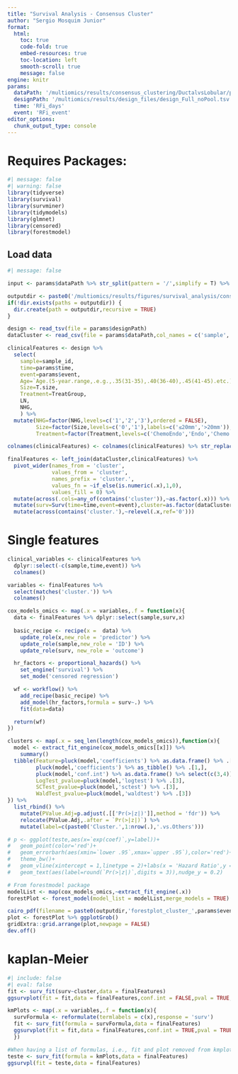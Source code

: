 ```yaml
---
title: "Survival Analysis - Consensus Cluster"
author: "Sergio Mosquim Junior"
format:
  html:
    toc: true
    code-fold: true
    embed-resources: true
    toc-location: left
    smooth-scroll: true
    message: false
engine: knitr
params:
  dataPath: '/multiomics/results/consensus_clustering/DuctalvsLobular/proteome/proteome.k=6.consensusClass.csv'
  designPath: '/multiomics/results/design_files/design_Full_noPool.tsv'
  time: 'RFi_days'
  event: 'RFi_event'
editor_options: 
  chunk_output_type: console
---
```


# Requires Packages:

```r
#| message: false
#| warning: false
library(tidyverse)
library(survival)
library(survminer)
library(tidymodels)
library(glmnet)
library(censored)
library(forestmodel)
```

## Load data
```r
#| message: false

input <- params$dataPath %>% str_split(pattern = '/',simplify = T) %>% .[5:7] %>% paste0(collapse = '/')

outputdir <- paste0('/multiomics/results/figures/survival_analysis/consensus_cluster/',input,'/')
if(!dir.exists(paths = outputdir)) {
  dir.create(path = outputdir,recursive = TRUE)
}

design <- read_tsv(file = params$designPath)
dataCluster <- read_csv(file = params$dataPath,col_names = c('sample','cluster'))

clinicalFeatures <- design %>% 
  select(
    sample=sample_id,
    time=params$time,
    event=params$event,
    Age=`Age.(5-year.range,.e.g.,.35(31-35),.40(36-40),.45(41-45).etc.)`,
    Size=T.size,
    Treatment=TreatGroup,
    LN,
    NHG,
    ) %>% 
  mutate(NHG=factor(NHG,levels=c('1','2','3'),ordered = FALSE),
         Size=factor(Size,levels=c('0','1'),labels=c('≤20mm','>20mm')),
         Treatment=factor(Treatment,levels=c('ChemoEndo','Endo','Chemo','None'),exclude = c('Chemo','None'),ordered = FALSE))

colnames(clinicalFeatures) <- colnames(clinicalFeatures) %>% str_replace_all(.,'\\_','\\.')

finalFeatures <- left_join(dataCluster,clinicalFeatures) %>% 
  pivot_wider(names_from = 'cluster',
              values_from = 'cluster',
              names_prefix = 'cluster.',
              values_fn = ~if_else(is.numeric(.x),1,0),
              values_fill = 0) %>%
  mutate(across(.cols=any_of(contains('cluster')),~as.factor(.x))) %>%
  mutate(surv=Surv(time=time,event=event),cluster=as.factor(dataCluster[["cluster"]])) %>% 
  mutate(across(contains('cluster.'),~relevel(.x,ref='0')))

```

# Single features
```r
clinical_variables <- clinicalFeatures %>% 
  dplyr::select(-c(sample,time,event)) %>% 
  colnames()

variables <- finalFeatures %>% 
  select(matches('cluster.')) %>% 
  colnames()

cox_models_omics <- map(.x = variables,.f = function(x){
  data <- finalFeatures %>% dplyr::select(sample,surv,x) 
  
  basic_recipe <- recipe(x =  data) %>%
    update_role(x,new_role = 'predictor') %>%
    update_role(sample,new_role = 'ID') %>%
    update_role(surv, new_role = 'outcome') 

  hr_factors <- proportional_hazards() %>% 
    set_engine('survival') %>% 
    set_mode('censored regression')

  wf <- workflow() %>%
    add_recipe(basic_recipe) %>% 
    add_model(hr_factors,formula = surv~.) %>% 
    fit(data=data)

  return(wf)
})

clusters <- map(.x = seq_len(length(cox_models_omics)),function(x){
  model <- extract_fit_engine(cox_models_omics[[x]]) %>% 
    summary()
  tibble(Feature=pluck(model,'coefficients') %>% as.data.frame() %>% .[1,] %>% rownames(),
         pluck(model,'coefficients') %>% as_tibble() %>% .[1,],
         pluck(model,'conf.int') %>% as.data.frame() %>% select(c(3,4)) ,
         LogTest_pvalue=pluck(model,'logtest') %>% .[3],
         SCTest_pvalue=pluck(model,'sctest') %>% .[3],
         WaldTest_pvalue=pluck(model,'waldtest') %>% .[3])
}) %>% 
  list_rbind() %>% 
    mutate(PValue.Adj=p.adjust(.[['Pr(>|z|)']],method = 'fdr')) %>% 
    relocate(PValue.Adj,.after = `Pr(>|z|)`) %>% 
    mutate(label=c(paste0('Cluster.',1:nrow(.),'.vs.Others')))

# p <- ggplot(teste,aes(x=`exp(coef)`,y=label))+
#   geom_point(color='red')+
#   geom_errorbarh(aes(xmin=`lower .95`,xmax=`upper .95`),color='red')+
#   theme_bw()+
#   geom_vline(xintercept = 1,linetype = 2)+labs(x = 'Hazard Ratio',y = NULL)+ 
#   geom_text(aes(label=round(`Pr(>|z|)`,digits = 3)),nudge_y = 0.2)

# From forestmodel package
modelList <- map(cox_models_omics,~extract_fit_engine(.x))
forestPlot <- forest_model(model_list = modelList,merge_models = TRUE)

cairo_pdf(filename = paste0(outputdir,'forestplot_cluster_',params$event,'.pdf'),onefile = TRUE,width = 9,height = 9)
plot <- forestPlot %>% ggplotGrob()
gridExtra::grid.arrange(plot,newpage = FALSE)
dev.off()
```
# kaplan-Meier
```r
#| include: false
#| eval: false
fit <- surv_fit(surv~cluster,data = finalFeatures)
ggsurvplot(fit = fit,data = finalFeatures,conf.int = FALSE,pval = TRUE,pval.method = TRUE,surv.median.line = 'hv',risk.table = TRUE)

kmPlots <- map(.x = variables,.f = function(x){
  survFormula <- reformulate(termlabels = c(x),response = 'surv')
  fit <- surv_fit(formula = survFormula,data = finalFeatures)
  ggsurvplot(fit = fit,data = finalFeatures,conf.int = TRUE,pval = TRUE,pval.method = TRUE,surv.median.line = 'hv',risk.table = TRUE)
  })

#When having a list of formulas, i.e., fit and plot removed from kmplots
teste <- surv_fit(formula = kmPlots,data = finalFeatures)
ggsurvpl(fit = teste,data = finalFeatures)
```

